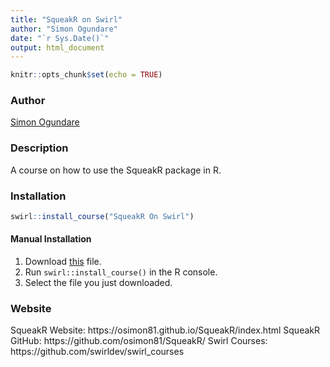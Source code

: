```yaml
---
title: "SqueakR on Swirl"
author: "Simon Ogundare"
date: "`r Sys.Date()`"
output: html_document
---
```


```r
knitr::opts_chunk$set(echo = TRUE)
```

### Author

[Simon Ogundare](https://github.com/osimon81)

### Description

A course on how to use the SqueakR package in R.

### Installation

```r
swirl::install_course("SqueakR On Swirl")
```

#### Manual Installation

1. Download [this](http://swirlstats.com/scn/SqueakR_On_Swirl.swc) file.
2. Run `swirl::install_course()` in the R console.
3. Select the file you just downloaded.

### Website

SqueakR Website: https://osimon81.github.io/SqueakR/index.html
SqueakR GitHub: https://github.com/osimon81/SqueakR/
Swirl Courses: https://github.com/swirldev/swirl_courses
